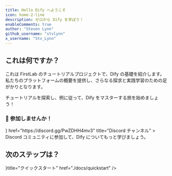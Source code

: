 ```yaml
---
title: Hello Dify へようこそ
icon: home-2-line
description: ゼロから Dify を学ぼう！
enableComments: true
author: "Steven Lynn"
github_username: "stvlynn"
x_username: "Stv_Lynn"
---
```


## これは何ですか？

これは FirstLab のチュートリアルプロジェクトで、Dify の基礎を紹介します。私たちのプラットフォームの概要を提供し、さらなる探求と実践学習のための足がかりとなります。

チュートリアルを探索し、例に従って、Dify をマスターする旅を始めましょう！

### 👋 参加しませんか！

<Cards>
  <Card 
    icon={<i className="ri-discord-fill ri-lg" />} 
    href="https://discord.gg/PwZDHH4mv3" 
    title="Discord チャンネル"
  >
    Discord コミュニティに参加して、Dify についてもっと学びましょう。
  </Card>
</Cards>

## 次のステップは？

<Cards>
  <Card icon={<i className="ri-send-plane-line" />}title="クイックスタート" href="./docs/quickstart" />
</Cards> 